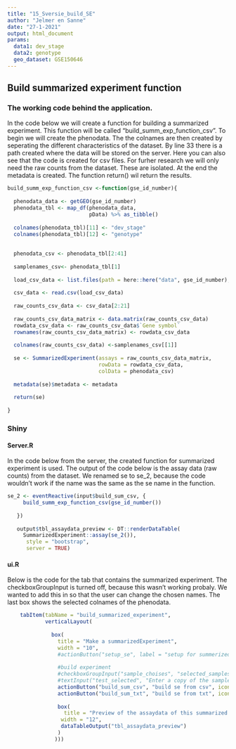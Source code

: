 ```yaml
---
title: "15_Sversie_build_SE"
author: "Jelmer en Sanne"
date: "27-1-2021"
output: html_document
params:
  data1: dev_stage
  data2: genotype
  geo_dataset: GSE150646
---
```





## Build summarized experiment function
### The working code behind the application. 

In the code below we will create a function for building a summarized experiment. This function will be called "build_summ_exp_function_csv". To begin we will create the phenodata. The the colnames are then created by seperating the different characteristics of the dataset. By line 33 there is a path created where the data will be stored on the server. Here you can also see that the code is created for csv files. For furher research we will only need the raw counts from the dataset. These are isolated. At the end the metadata is created. The function return() wil return the results. 


```r
build_summ_exp_function_csv <-function(gse_id_number){
  
  phenodata_data <- getGEO(gse_id_number) 
  phenodata_tbl <- map_df(phenodata_data,
                          pData) %>% as_tibble()
  
  colnames(phenodata_tbl)[11] <- "dev_stage"
  colnames(phenodata_tbl)[12] <- "genotype"
  
  
  phenodata_csv <- phenodata_tbl[2:41]
  
  samplenames_csv<- phenodata_tbl[1]
  
  load_csv_data <- list.files(path = here::here("data", gse_id_number), full.names = TRUE, pattern = ".csv")
  
  csv_data <- read.csv(load_csv_data)
  
  raw_counts_csv_data <- csv_data[2:21]
  
  raw_counts_csv_data_matrix <- data.matrix(raw_counts_csv_data)
  rowdata_csv_data <- raw_counts_csv_data$`Gene symbol`
  rownames(raw_counts_csv_data_matrix) <- rowdata_csv_data
  
  colnames(raw_counts_csv_data) <-samplenames_csv[[1]]
  
  se <- SummarizedExperiment(assays = raw_counts_csv_data_matrix,
                             rowData = rowdata_csv_data,
                             colData = phenodata_csv)
  
  metadata(se)$metadata <- metadata 
  
  return(se)
  
}
```

### Shiny
#### Server.R 

In the code below from the server, the created function for summarized experiment is used. The output of the code below is the assay data (raw counts) from the dataset. We renamed se to se_2, because the code wouldn't work if the name was the same as the se name in the function. 
```r
se_2 <- eventReactive(input$build_sum_csv, {
     build_summ_exp_function_csv(gse_id_number())
      
   })
  
   output$tbl_assaydata_preview <- DT::renderDataTable(
     SummarizedExperiment::assay(se_2()),
      style = "bootstrap",
      server = TRUE)
``` 


#### ui.R

Below is the code for the tab that contains the summarized experiment. The checkboxGroupInput is turned off, because this wasn't working probaly. We wanted to add this in so that the user can change the chosen names. 
The last box shows the selected colnames of the phenodata. 

```r
    tabItem(tabName = "build_summarized_experiment",
            verticalLayout(   
              
              box(
                title = "Make a summarizedExperiment",
                width = "10",
                #actionButton("setup_se", label = "setup for summerizedExperiment", icon("download", lib = "font-awesome")),
                
                #build experiment
                #checkboxGroupInput("sample_choises", "selected_samples"),
                #textInput("test_selected", "Enter a copy of the sample_choises you want to test."),
                actionButton("build_sum_csv", "build se from csv", icon = icon("wrench", lib = "font-awesome")),
                actionButton("build_sum_txt", "build se from txt", icon = icon("wrench", lib = "font-awesome")),
                
                box(
                  title = "Preview of the assaydata of this summarized experiment",
                 width = "12",
                 dataTableOutput("tbl_assaydata_preview")
                )
               )))
```


